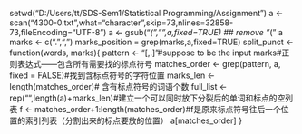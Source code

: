 setwd("D:/Users/tt/SDS-Sem1/Statistical Programming/Assignment")
a <- scan("4300-0.txt",what="character",skip=73,nlines=32858-73,fileEncoding="UTF-8")
a <- gsub("_(","",a,fixed=TRUE) ## remove "_("
a
marks <- c(".",",")
marks_position = grep(marks,a,fixed=TRUE)
split_punct <- function(words, marks){
  pattern <- "[,.]"#suppose to be the input marks#正则表达式——包含所有需要找的标点符号
  matches_order <- grep(pattern, a, fixed = FALSE)#找到含标点符号的字符位置
  marks_len <- length(matches_order)# 含有标点符号的词语个数
  full_list <- rep("",length(a)+marks_len)#建立一个可以同时放下分裂后的单词和标点的空列表
  f <- matches_order+1:length(matches_order)#f是原来标点符号往后一个位置的索引列表（分割出来的标点要放的位置）
  a[matches_order]
}
